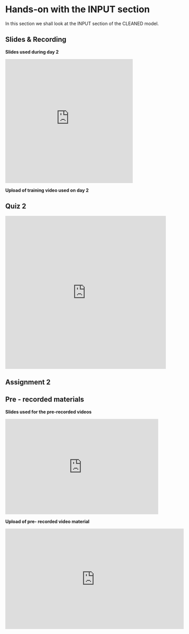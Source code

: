 # Hands-on with the INPUT section  

In this section we shall look at the INPUT section of the CLEANED model.


## Slides & Recording

**Slides used during day 2**

<iframe src="https://docs.google.com/presentation/d/e/2PACX-1vSB90L44VXkCYpxWqL6ZQ13pBg9sZhuUspTnkm6j_iCzydVFLj1du2plRCfaN40dw/embed?start=false&loop=false&delayms=3000" frameborder="0" width="400" height="389" allowfullscreen="true" mozallowfullscreen="true" webkitallowfullscreen="true"></iframe>

**Upload of training video used on day 2**

## Quiz 2


<iframe width="640px" height= "480px" src= "https://forms.office.com/Pages/ResponsePage.aspx?id=AA76ahT6t0CKLiKn-MNX1aE1vfzSBf5GkjzzKvqgj8ZUMDJNTk0xQU9JRDlDRTJNM1lGREMxWDVSWS4u&embed=true" frameborder= "0" marginwidth= "0" marginheight= "0" style= "border: none; max-width:100%; max-height:100vh" allowfullscreen webkitallowfullscreen mozallowfullscreen msallowfullscreen> </iframe>

## Assignment 2 

<script type="text/javascript" src="https://form.jotform.com/jsform/201691661229052"></script>

## Pre - recorded materials 

**Slides used for the pre-recorded videos**

<iframe src="https://docs.google.com/presentation/d/e/2PACX-1vSLb7sFRwBcNMVAMXBpiqTJhL07_F-kwxvn61SshCAJC8NEyVhIGWULV6HYiFBd84jOFVhBQZChHOZY/embed?start=false&loop=false&delayms=3000" frameborder="0" width="480" height="299" allowfullscreen="true" mozallowfullscreen="true" webkitallowfullscreen="true"></iframe>

**Upload of pre- recorded video material**

<iframe width="560" height="315" src="https://www.youtube.com/embed/RVO9PAOIDwo" frameborder="0" allow="accelerometer; autoplay; encrypted-media; gyroscope; picture-in-picture" allowfullscreen></iframe>